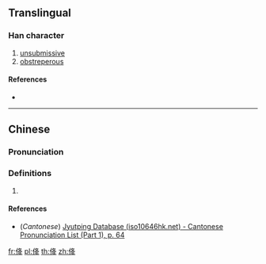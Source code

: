 ==Translingual==

===Han character===
{{Han char|rn=9|rad=人|as=06|sn=8|four=|canj=OHEQ|ids=⿰亻夅}}

# [[unsubmissive]]
# [[obstreperous]]

====References====
* {{Han ref|kx=0100.100|dkj=00549|dj=0212.060|hdz=10151.050|uh=4F6D|ud=20333}}

----

==Chinese==
{{zh-forms}}

===Pronunciation===
{{zh-pron
|m=xiáng
|c=gong3
|mc=
|oc=
|ma=
|cat=a
}}

===Definitions===
{{zh-hanzi}}

# {{rfdef|lang=zh}}

====References====
* (''Cantonese'') [http://www.iso10646hk.net/jp/document/download.jsp Jyutping Database (iso10646hk.net) - Cantonese Pronunciation List (Part 1), p. 64]

[[fr:佭]]
[[pl:佭]]
[[th:佭]]
[[zh:佭]]